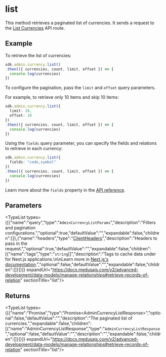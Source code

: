 
# list

This method retrieves a paginated list of currencies. It sends a request to the
[List Currencies](https://docs.medusajs.com/v2/api/admin#currencies\_getcurrencies)
API route.

## Example

To retrieve the list of currencies:

```ts
sdk.admin.currency.list()
.then(({ currencies, count, limit, offset }) => {
  console.log(currencies)
})
```

To configure the pagination, pass the `limit` and `offset` query parameters.

For example, to retrieve only 10 items and skip 10 items:

```ts
sdk.admin.currency.list({
  limit: 10,
  offset: 10
})
.then(({ currencies, count, limit, offset }) => {
  console.log(currencies)
})
```

Using the `fields` query parameter, you can specify the fields and relations to retrieve
in each currency:

```ts
sdk.admin.currency.list({
  fields: "code,symbol"
})
.then(({ currencies, count, limit, offset }) => {
  console.log(currencies)
})
```

Learn more about the `fields` property in the [API reference](https://docs.medusajs.com/v2/api/store#select-fields-and-relations).

## Parameters

<TypeList types={[{"name":"query","type":"`AdminCurrencyListParams`","description":"Filters and pagination configurations.","optional":true,"defaultValue":"","expandable":false,"children":[]},{"name":"headers","type":"[ClientHeaders](../../../types/js_sdk.admin.ClientHeaders/page.mdx)","description":"Headers to pass in the request.","optional":true,"defaultValue":"","expandable":false,"children":[{"name":"tags","type":"`string`[]","description":"Tags to cache data under for Next.js applications.\n\nLearn more in [Next.js's documentation](https://nextjs.org/docs/app/building-your-application/caching#fetch-optionsnexttags-and-revalidatetag).","optional":false,"defaultValue":"","expandable":false,"children":[]}]}]} expandUrl="https://docs.medusajs.com/v2/advanced-development/data-models/manage-relationships#retrieve-records-of-relation" sectionTitle="list"/>

## Returns

<TypeList types={[{"name":"Promise","type":"Promise&#60;AdminCurrencyListResponse&#62;","optional":false,"defaultValue":"","description":"The paginated list of currencies.","expandable":false,"children":[{"name":"AdminCurrencyListResponse","type":"`AdminCurrencyListResponse`","optional":false,"defaultValue":"","description":"","expandable":false,"children":[]}]}]} expandUrl="https://docs.medusajs.com/v2/advanced-development/data-models/manage-relationships#retrieve-records-of-relation" sectionTitle="list"/>
